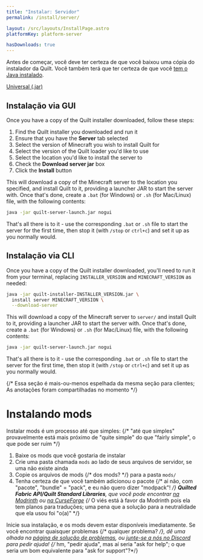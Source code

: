 ```yaml
---
title: "Instalar: Servidor"
permalink: /install/server/

layout: /src/layouts/InstallPage.astro
platformKey: platform-server

hasDownloads: true
---
```



Antes de começar, você deve ter certeza de que você baixou uma cópia do instalador da Quilt. Você também terá que ter certeza de que você [tem o Java instalado](https://java.com/en/download).

<div class="field is-horizontal">
	<InstallerVersion />
	<div class="field-body">
		<div class="field">
			<div class="control">
				<a
					id="universal-download"
					href="https://maven.quiltmc.org/repository/release/org/quiltmc/quilt-installer/latest/quilt-installer-latest.jar"
					class="button is-primary mt-1"
				>
					Universal (.jar)
				</a>
			</div>
		</div>
	</div>
</div>

## Instalação via GUI

Once you have a copy of the Quilt installer downloaded, follow these steps:

1. Find the Quilt installer you downloaded and run it
2. Ensure that you have the **Server** tab selected
3. Select the version of Minecraft you wish to install Quilt for
4. Select the version of the Quilt loader you'd like to use
5. Select the location you'd like to install the server to
6. Check the **Download server jar** box
7. Click the **Install** button

This will download a copy of the Minecraft server to the location you specified, and install Quilt to it, providing a launcher JAR to start the server with. Once that's done, create a `.bat` (for Windows) or `.sh` (for Mac/Linux) file, with the following contents:

```bash
java -jar quilt-server-launch.jar nogui
```

That's all there is to it - use the corresponding `.bat` or `.sh` file to start the server for the first time, then stop it (with `/stop` or `ctrl+c`) and set it up as you normally would.

## Instalação via CLI

Once you have a copy of the Quilt installer downloaded, you'll need to run it from your terminal, replacing `INSTALLER_VERSION` and `MINECRAFT_VERSION` as needed:

```bash
java -jar quilt-installer-INSTALLER_VERSION.jar \
  install server MINECRAFT_VERSION \
  --download-server
```

This will download a copy of the Minecraft server to `server/` and install Quilt to it, providing a launcher JAR to start the server with. Once that's done, create a `.bat` (for Windows) or `.sh` (for Mac/Linux) file, with the following contents:

```bash
java -jar quilt-server-launch.jar nogui
```

That's all there is to it - use the corresponding `.bat` or `.sh` file to start the server for the first time, then stop it (with `/stop` or `ctrl+c`) and set it up as you normally would.

{/* Essa seção é mais-ou-menos espelhada da mesma seção para clientes; As anotações foram compartilhadas no momento */}
# Instalando mods

Instalar mods é um processo até que simples:
{/* "até que simples" provavelmente está mais próximo de "quite simple" do que "fairly simple", o que pode ser ruim */}

1. Baixe os mods que você gostaria de instalar
2. Crie uma pasta chamada `mods` ao lado de seus arquivos de servidor, se uma não existe ainda
3. Copie os arquivos de mods {/* dos mods? */} para a pasta `mods/`
4. Tenha certeza de que você também adicionou o pacote {/* ai não, com "pacote", "bundle" = "pack", e eu não quero dizer "modpack"! */} **Quilted Fabric API/Quilt Standard Libraries**, que você pode encontrar [na Modrinth](https://modrinth.com/mod/qsl) ou [na CurseForge](https://www.curseforge.com/minecraft/mc-mods/qsl)
{/* O viés está à favor da Modrinth pois ela tem planos para traduções; uma pena que a solução para a neutralidade que ela usou foi "o(a)" */}

Inicie sua instalação, e os mods devem estar disponíveis imediatamente. Se você encontrar quaisquer problemas {/* qualquer problema? */}, dê uma olhada na [página de solução de problemas](/pt/usage/troubleshooting), ou [junte-se a nós no Discord](https://discord.quiltmc.org) para pedir ajuda!
{/* hm, "pedir ajuda", mas aí seria "ask for help"; o que seria um bom equivalente para "ask for support"?*/}

